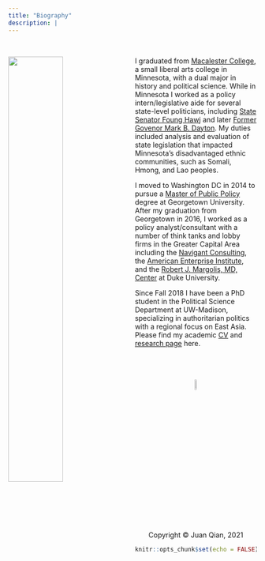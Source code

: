 ```yaml
---
title: "Biography"
description: |
---
```


<br>

<img src = "policywonk.jpg" style="width:47%; margin-right: 20px" align="left"> I graduated from [Macalester College](https://www.macalester.edu/), a small liberal arts college in Minnesota, with a dual major in history and political science. While in Minnesota I worked as a policy intern/legislative aide for several state-level politicians, including [State Senator Foung Hawj](https://www.senate.mn/members/member_bio.html?mem_id=1213) and later [Former Govenor Mark B. Dayton](https://en.wikipedia.org/wiki/Mark_Dayton). My duties included analysis and evaluation of state legislation that impacted Minnesota's disadvantaged ethnic communities, such as Somali, Hmong, and Lao peoples.

I moved to Washington DC in 2014 to pursue a [Master of Public Policy](https://mccourt.georgetown.edu/) degree at Georgetown University. After my graduation from Georgetown in 2016, I worked as a policy analyst/consultant with a number of think tanks and lobby firms in the Greater Capital Area including the [Navigant Consulting](https://guidehouse.com/), the [American Enterprise Institute](https://www.aei.org/), and the [Robert J. Margolis, MD, Center](https://healthpolicy.duke.edu/) at Duke University.

Since Fall 2018 I have been a PhD student in the Political Science Department at UW-Madison, specializing in authoritarian politics with a regional focus on East Asia. Please find my academic [CV](cv.pdf) and [research page](research.html) here.

<br>
<br>
<br>
<center> <img src="juan_logo.png" style="width:7.5%">
<br>
<center> Copyright © Juan Qian, 2021




```r
knitr::opts_chunk$set(echo = FALSE)
```

